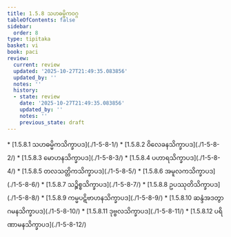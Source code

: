 ```yaml
---
title: 1.5.8 သဟဓမ္မိကဝဂ္ဂ
tableOfContents: false
sidebar:
  order: 8
type: tipitaka
basket: vi
book: paci
review:
  current: review
  updated: '2025-10-27T21:49:35.083856'
  updated_by: ''
  notes: ''
  history:
  - state: review
    date: '2025-10-27T21:49:35.083856'
    updated_by: ''
    notes: ''
    previous_state: draft
---
```



<ReviewStatus review={frontmatter.review} showDetails={true} />

<HypothesisAnnotation frontmatter={frontmatter} />

<DynamicBreadcrumb />



<TableOfContents book="paci" section="1.5.8">
* [1.5.8.1 သဟဓမ္မိကသိက္ခာပဒ](./1-5-8-1/)
* [1.5.8.2 ဝိလေခနသိက္ခာပဒ](./1-5-8-2/)
* [1.5.8.3 မောဟနသိက္ခာပဒ](./1-5-8-3/)
* [1.5.8.4 ပဟာရသိက္ခာပဒ](./1-5-8-4/)
* [1.5.8.5 တလသတ္တိကသိက္ခာပဒ](./1-5-8-5/)
* [1.5.8.6 အမူလကသိက္ခာပဒ](./1-5-8-6/)
* [1.5.8.7 သဉ္စိစ္စသိက္ခာပဒ](./1-5-8-7/)
* [1.5.8.8 ဥပဿုတိသိက္ခာပဒ](./1-5-8-8/)
* [1.5.8.9 ကမ္မပဋိဗာဟနသိက္ခာပဒ](./1-5-8-9/)
* [1.5.8.10 ဆန္ဒံအဒတွာဂမနသိက္ခာပဒ](./1-5-8-10/)
* [1.5.8.11 ဒုဗ္ဗလသိက္ခာပဒ](./1-5-8-11/)
* [1.5.8.12 ပရိဏာမနသိက္ခာပဒ](./1-5-8-12/)
</TableOfContents>